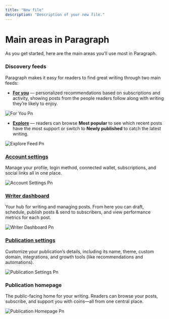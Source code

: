 ```yaml
---
title: "New file"
description: "Description of your new file."
---
```


# Main areas in Paragraph

As you get started, here are the main areas you’ll use most in Paragraph.

### **Discovery feeds**

Paragraph makes it easy for readers to find great writing through two main feeds:

- [**For you**](https://paragraph.com/home) — personalized recommendations based on subscriptions and activity, showing posts from the people readers follow along with writing they’re likely to enjoy.

![For You Pn](/images/for-you.png)

- [**Explore**](https://paragraph.com/explore) — readers can browse **Most popular** to see which recent posts have the most support or switch to **Newly published** to catch the latest writing.

![Explore Feed Pn](/images/explore-feed.png)

### [**Account settings**](https://paragraph.com/settings/account/account)

Manage your profile, login method, connected wallet, subscriptions, and social links all in one place.

![Account Settings Pn](/images/account-settings.png)

### [**Writer dashboard**](https://paragraph.com/dashboard)

Your hub for writing and managing posts. From here you can draft, schedule, publish posts & send to subscribers, and view performance metrics for each post.

![Writer Dashboard Pn](/images/writer-dashboard.png)

### [**Publication settings**](https://paragraph.com/settings/publication/blog)

Customize your publication’s details, including its name, theme, custom domain, integrations, and growth tools (like recommendations and automations).

![Publication Settings Pn](/images/publication-settings.png)

### **Publication homepage**

The public-facing home for your writing. Readers can browse your posts, subscribe, and support you with coins—all from one central place.

![Publication Homepage Pn](/images/publication-homepage.png)